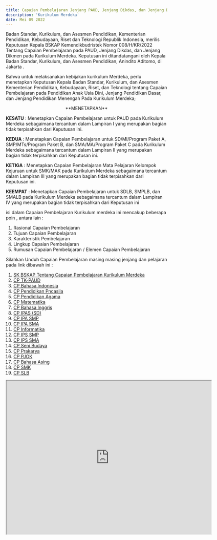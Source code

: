 ```yaml
---
title: Capaian Pembelajaran Jenjang PAUD, Jenjang Dikdas, dan Jenjang Dikmen pada Kurikulum Merdeka
description: 'Kurikulum Merdeka'
date: Mei 09 2022
---
```


Badan Standar, Kurikulum, dan Asesmen Pendidikan, Kementerian Pendidikan, Kebudayaan,
Riset dan Teknologi Republik Indonesia, merilis Keputusan Kepala BSKAP Kemendikbudristek
Nomor 008/H/KR/2022 Tentang Capaian Pembelajaran pada PAUD, Jenjang Dikdas, dan
Jenjang Dikmen pada Kurikulum Merdeka. Keputusan ini ditandatangani oleh Kepala Badan Standar, Kurikulum, dan Asesmen Pendidikan, Anindito Aditomo, di Jakarta .

Bahwa untuk melaksanakan kebijakan kurikulum Merdeka, perlu menetapkan Keputusan Kepala Badan Standar, Kurikulum, dan Asesmen Kementerian Pendidikan, Kebudayaan, Riset, dan Teknologi tentang Capaian Pembelajaran pada Pendidikan Anak Usia Dini, Jenjang Pendidikan Dasar, dan Jenjang Pendidikan Menengah Pada Kurikulum Merdeka;

<p align="center">**MENETAPKAN**</p>

**KESATU** :
Menetapkan Capaian Pembelajaran untuk PAUD pada Kurikulum Merdeka sebagaimana tercantum dalam Lampiran I yang merupakan bagian tidak terpisahkan dari Keputusan ini.

**KEDUA** :
Menetapkan Capaian Pembelajaran untuk SD/MI/Program Paket A, SMP/MTs/Program Paket B, dan SMA/MA/Program Paket C pada Kurikulum Merdeka sebagaimana tercantum dalam Lampiran II yang merupakan bagian tidak terpisahkan dari Keputusan ini.

**KETIGA** : Menetapkan Capaian Pembelajaran Mata Pelajaran Kelompok Kejuruan untuk SMK/MAK pada Kurikulum Merdeka sebagaimana tercantum dalam Lampiran III yang merupakan bagian tidak terpisahkan dari Keputusan ini.

**KEEMPAT** : Menetapkan Capaian Pembelajaran untuk SDLB, SMPLB, dan SMALB pada Kurikulum Merdeka sebagaimana tercantum dalam Lampiran IV yang merupakan bagian tidak terpisahkan dari Keputusan ini

isi dalam Capaian Pembelajaran Kurikulum merdeka ini mencakup beberapa poin , antara lain :

1. Rasional Capaian Pembelajaran
2. Tujuan Capaian Pembelajaran
3. Karakteristik Pembelajaran
4. Lingkup Capaian Pembelajaran
5. Rumusan Capaian Pembelajaran / Elemen Capaian Pembelajaran

Silahkan Unduh Capaian Pembelajaran masing masing jenjang dan pelajaran pada link dibawah ini :

1. [SK BSKAP Tentang Capaian Pembelajaran Kurikulum Merdeka](https://drive.google.com/file/d/1Xkofyyh37GbwHFKHyG1VvJ8cCcgA4T4P/view?usp=sharing)
2. [CP TK-PAUD](https://drive.google.com/file/d/1-amWX4CKSGjcHrs1t3KW3vWqOTMEp39j/view?usp=sharing)
3. [CP Bahasa Indonesia ](https://drive.google.com/file/d/1JhBbkcVyVR4-Y5jOyCQgPo1VvWOthbap/view?usp=sharing)
4. [CP Pendidikan Pncasila](https://drive.google.com/file/d/12WgxrNFb_N59YKrzyhw_xt4OLWEEPw6n/view?usp=sharing)
5. [CP Pendidikan Agama](https://drive.google.com/file/d/1KibIkutwqbfiOmNTKu6huEPMsf8be7Ou/view?usp=sharing)
6. [CP Matematika](https://drive.google.com/file/d/1YUUq-t9fdaywIYVrAW2DxssUtRQpHhTf/view?usp=sharing)
7. [CP Bahasa Inggris](https://drive.google.com/file/d/1gtUvtHct92yG5OI8cFFQorjzWtf9AtKa/view?usp=sharing)
8. [CP IPAS (SD)](https://drive.google.com/file/d/1chOkKxHXAh4jJ-R6IBqZdt_cusZi1RfF/view?usp=sharing)
9. [CP IPA SMP](https://drive.google.com/file/d/1Zw7HVA87-lUCtYlXYTyjRwnrs1deZv1a/view?usp=sharing)
10. [CP IPA SMA](https://drive.google.com/file/d/1Zw7HVA87-lUCtYlXYTyjRwnrs1deZv1a/view?usp=sharing)
11. [CP Informatika](https://drive.google.com/file/d/1WHvfZV6lN8KjCRBfQsqL6VEEmk580Rwf/view?usp=sharing)
12. [CP IPS SMP](https://drive.google.com/file/d/1MXZKPkM_nkX5_DJj-wW1Y-qnRwGTMO76/view?usp=sharing)
13. [CP IPS SMA](https://drive.google.com/file/d/19904Q8EvOCltF3H0KySWBVBh3DCxs5e7/view?usp=sharing)
14. [CP Seni Budaya](https://drive.google.com/file/d/1s1-vJqhWZVzu0KR0tX_J84QjkqLJJxV-/view?usp=sharing)
15. [CP Prakarya](https://drive.google.com/file/d/1Oz6zvgZ3HW1xrgawUXL3fOrJITVa7Wnl/view?usp=sharing)
16. [CP PJOK](https://drive.google.com/file/d/1bGGecIeAmJpSxf6Y8dE2et4TfC4ALA8u/view?usp=sharing)
17. [CP Bahasa Asing](https://drive.google.com/file/d/1QE32_35ELWMjGtyETjFEUJytOXSSTTOL/view?usp=sharing)
18. [CP SMK](https://drive.google.com/file/d/1-6ITh0stLwO5DZ5v9wsUZutloaSm3GgK/view?usp=sharing)
19. [CP SLB](https://drive.google.com/file/d/1QzSp-7rCJf0bqMll3DSrtggZSLea17Lg/view?usp=sharing)

<iframe
  src="https://drive.google.com/file/d/15QSxsPyrvrPfiWC0DspQDcXSkQSTTqr2/preview"
  width="640"
  height="480"
  allow="autoplay"
></iframe>

